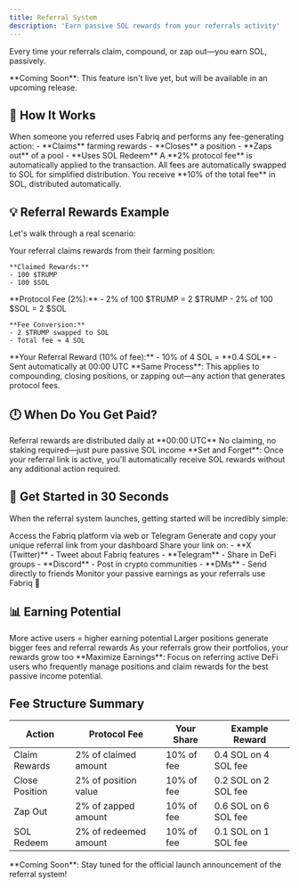 ```yaml
---
title: Referral System
description: 'Earn passive SOL rewards from your referrals activity'
---
```


Every time your referrals claim, compound, or zap out—you earn SOL, passively.

<Warning>
**Coming Soon**: This feature isn't live yet, but will be available in an upcoming release.
</Warning>

## 🔧 How It Works

<Steps>
  <Step title="Your Referral Takes Action">
    When someone you referred uses Fabriq and performs any fee-generating action:
    - **Claims** farming rewards
    - **Closes** a position  
    - **Zaps out** of a pool
    - **Uses SOL Redeem**
  </Step>
  
  <Step title="Protocol Fee Applied">
    A **2% protocol fee** is automatically applied to the transaction.
  </Step>
  
  <Step title="Fee Conversion">
    All fees are automatically swapped to SOL for simplified distribution.
  </Step>
  
  <Step title="Your Reward">
    You receive **10% of the total fee** in SOL, distributed automatically.
  </Step>
</Steps>

## 💡 Referral Rewards Example

Let's walk through a real scenario:

<Tabs>
  <Tab title="Scenario">
    Your referral claims rewards from their farming position:
    
    **Claimed Rewards:**
    - 100 $TRUMP 
    - 100 $SOL
  </Tab>
  
  <Tab title="Fee Calculation">
    **Protocol Fee (2%):**
    - 2% of 100 $TRUMP = 2 $TRUMP
    - 2% of 100 $SOL = 2 $SOL
    
    **Fee Conversion:**
    - 2 $TRUMP swapped to SOL
    - Total fee ≈ 4 SOL
  </Tab>
  
  <Tab title="Your Earnings">
    **Your Referral Reward (10% of fee):**
    - 10% of 4 SOL = **0.4 SOL**
    - Sent automatically at 00:00 UTC
  </Tab>
</Tabs>

<Note>
**Same Process**: This applies to compounding, closing positions, or zapping out—any action that generates protocol fees.
</Note>

## 🕛 When Do You Get Paid?

<CardGroup cols={2}>
  <Card title="⏰ Daily Payouts" icon="clock">
    Referral rewards are distributed daily at **00:00 UTC**
  </Card>
  
  <Card title="🔄 Fully Automated" icon="robot">
    No claiming, no staking required—just pure passive SOL income
  </Card>
</CardGroup>

<Info>
**Set and Forget**: Once your referral link is active, you'll automatically receive SOL rewards without any additional action required.
</Info>

## 🚀 Get Started in 30 Seconds

When the referral system launches, getting started will be incredibly simple:

<Steps>
  <Step title="Open Fabriq">
    Access the Fabriq platform via web or Telegram
  </Step>
  
  <Step title="Copy Your Referral Link">
    Generate and copy your unique referral link from your dashboard
  </Step>
  
  <Step title="Share Anywhere">
    Share your link on:
    - **X (Twitter)** - Tweet about Fabriq features
    - **Telegram** - Share in DeFi groups  
    - **Discord** - Post in crypto communities
    - **DMs** - Send directly to friends
  </Step>
  
  <Step title="Watch SOL Stack Up">
    Monitor your passive earnings as your referrals use Fabriq 💸
  </Step>
</Steps>

## 📊 Earning Potential

<CardGroup cols={3}>
  <Card title="🎯 Active Referrals" icon="users">
    More active users = higher earning potential
  </Card>
  
  <Card title="💰 High-Value Actions" icon="coins">
    Larger positions generate bigger fees and referral rewards
  </Card>
  
  <Card title="📈 Compound Growth" icon="chart-line">
    As your referrals grow their portfolios, your rewards grow too
  </Card>
</CardGroup>

<Tip>
**Maximize Earnings**: Focus on referring active DeFi users who frequently manage positions and claim rewards for the best passive income potential.
</Tip>

## Fee Structure Summary

| Action | Protocol Fee | Your Share | Example Reward |
|--------|-------------|------------|----------------|
| Claim Rewards | 2% of claimed amount | 10% of fee | 0.4 SOL on 4 SOL fee |
| Close Position | 2% of position value | 10% of fee | 0.2 SOL on 2 SOL fee |
| Zap Out | 2% of zapped amount | 10% of fee | 0.6 SOL on 6 SOL fee |
| SOL Redeem | 2% of redeemed amount | 10% of fee | 0.1 SOL on 1 SOL fee |

<Info>
**Coming Soon**: Stay tuned for the official launch announcement of the referral system!
</Info>
